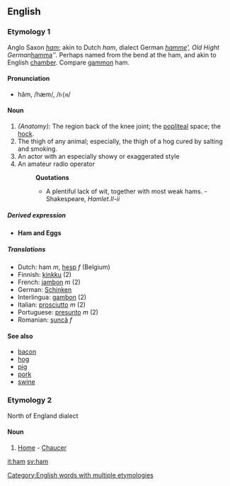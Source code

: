 ==English==
===Etymology 1===
Anglo Saxon ''[[ham]]''; akin to Dutch ''ham'', dialect German ''[[hamme]]', Old Hight German ''[[hamma]]''. Perhaps named from the bend at the ham, and akin to English [[chamber]]. Compare [[gammon]] ham.

====Pronunciation====
*hăm, /hæm/, /<tt>h{m</tt>/

==== Noun ====
#''(Anatomy):'' The region back of the knee joint; the [[popliteal]] space; the [[hock]].
#The thigh of any animal; especially, the thigh of a hog cured by salting and smoking.
#An actor with an especially showy or exaggerated style
#An amateur radio operator
#:'''Quotations'''
#:*A plentiful lack of wit, together with most weak hams. - Shakespeare, ''Hamlet.II-ii''

=====Derived expression=====
*'''Ham and Eggs'''<!-- is this really idiomatic? capitalised? -->

===== Translations =====
*Dutch: ham ''m'', [[hesp]] ''f'' (Belgium)
*Finnish: [[kinkku]] (2)
*French: [[jambon]] ''m'' (2)
*German: [[Schinken]]
*Interlingua: [[gambon]] (2)
*Italian: [[prosciutto]] ''m'' (2)
*Portuguese: [[presunto]] ''m'' (2)
*Romanian: [[şuncă]] ''f''

====See also====
*[[bacon]]
*[[hog]]
*[[pig]]
*[[pork]]
*[[swine]]

===Etymology 2===
North of England dialect

====Noun====
#[[Home]] - [[Chaucer]]

[[Category:English words with multiple etymologies]]

[[it:ham]]
[[sv:ham]]